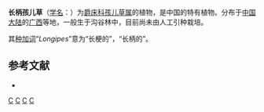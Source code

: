 {{Speciesbox
| genus = Rungia
| species = longipes
| authority = D. Fang et H. S. Lo, 1997
}}

'''长柄孩儿草'''（[[学名|学名]]：{{lang|la|''Rungia longipes''}}）为[[爵床科|爵床科]][[孩儿草属|孩儿草属]]的植物，是中国的特有植物。分布于[[中国大陆|中国大陆]]的[[广西|广西]]等地，一般生于沟谷林中，目前尚未由人工引种栽培。

其[[种加词|种加词]]“''Longipes''”意为“长梗的”，“长柄的”。

== 参考文献 ==
<div class="references-small">
* {{cite web| url =http://www.bioinfo.cn/db05/KmzwSpecies.php?action=view&id=754| title =长柄孩儿草| work =《中国高等植物数据库全库》| publisher =中国科学院微生物研究所| author =昆明植物研究所| accessdate =2009-02-21| deadurl =yes| archiveurl =https://web.archive.org/web/20160305020139/http://www.bioinfo.cn/db05/KmzwSpecies.php?action=view&id=754| archivedate =2016-03-05}}
</div>
{{Taxonbar|from=Q15225163}}

[[Category:孩儿草属|C]]
[[Category:中国特有植物|C]]
[[Category:广西植物|C]]
[[Category:1997年描述的植物|C]]


{{植物小作品}}